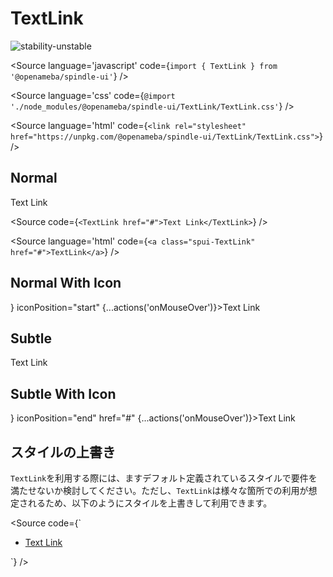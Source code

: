 
# TextLink

<Meta title="TextLink" component={TextLink} />

![stability-unstable](https://img.shields.io/badge/stability-unstable-yellow.svg)

<Source
  language='javascript'
  code={`import { TextLink } from '@openameba/spindle-ui'`}
/>

<Source
  language='css'
  code={`@import './node_modules/@openameba/spindle-ui/TextLink/TextLink.css'`}
/>

<Source
  language='html'
  code={`<link rel="stylesheet" href="https://unpkg.com/@openameba/spindle-ui/TextLink/TextLink.css">`}
/>

## Normal

<Preview withSource="open">
  <Story name="Normal">
    <TextLink href="#" {...actions('onMouseOver')}>Text Link</TextLink>
  </Story>
</Preview>

<Source
  code={`
<TextLink href="#">Text Link</TextLink>
  `}
/>

<Source
  language='html'
  code={`
<a class="spui-TextLink" href="#">TextLink</a>
  `}
/>

## Normal With Icon

<Preview withSource="open">
  <Story name="NormalWithIcon">
    <TextLink href="#" icon={<CheckCircleFill aria-label="チェック" />} iconPosition="start" {...actions('onMouseOver')}>Text Link</TextLink>
  </Story>
</Preview>

## Subtle

<Preview withSource="open">
  <Story name="Subtle">
    <TextLink variant="subtle" href="#" {...actions('onMouseOver')}>Text Link</TextLink>
  </Story>
</Preview>

## Subtle With Icon

<Preview withSource="open">
  <Story name="SubtleWithIcon">
    <TextLink variant="subtle" icon={<ChevronRightBold aria-hidden="true" />} iconPosition="end" href="#" {...actions('onMouseOver')}>Text Link</TextLink>
  </Story>
</Preview>

## スタイルの上書き
`TextLink`を利用する際には、ますデフォルト定義されているスタイルで要件を満たせないか検討してください。ただし、`TextLink`は様々な箇所での利用が想定されるため、以下のようにスタイルを上書きして利用できます。

<Source
  code={`
<style>
  .container {
    --TextLink-color: var(--color-text-medium-emphasis);
    --TextLink-icon-color: var(--color-object-medium-emphasis);
    --TextLink-fontWeight: normal;
  }
</style>
<div class="container">
<ul>
  <li><a class="spui-TextLink" href="#">Text Link</a></li>
</ul>
</div>
  `}
/>
